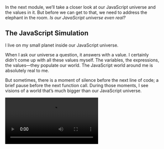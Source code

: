 <Article title="Studying from the Inside" series={1} episode={4} next="05-meeting-the-primitive-values" prev="03-values-and-variables" nextTitle="Meeting the Primitive Values">

In the next module, we’ll take a closer look at our JavaScript universe and the values in it. But before we can get to that, we need to address the elephant in the room. *Is our JavaScript universe even real?*

## The JavaScript Simulation

I live on my small planet inside our JavaScript universe.

When I ask our universe a question, it answers with a value. I certainly didn’t come up with all these values myself. The variables, the expressions, the values—they populate our world. The JavaScript world around me is absolutely real to me.

But sometimes, there is a moment of silence before the next line of code; a brief pause before the next function call. During those moments, I see visions of a world that’s much bigger than our JavaScript universe.

<Video src="https://res.cloudinary.com/dg3gyk0gu/video/upload/v1614267568/just-javascript-email-images/jj04/dream-glitch-optim-mp4.mp4" title="javascript world" />

In these visions, there are no variables and values; no expressions and no literals. Instead, there are quarks. There are atoms and electrons. There’s water and life. Perhaps you’re familiar with this universe, too?

There, sentient beings called “humans” use special machines called “computers” to simulate *our* JavaScript universe. Some of them do it for amusement. Some of them do it for profit. Some of them do it for no reason at all. At their whim, our whole universe is created and destroyed a trillion times a day.

*Maybe our JavaScript universe isn’t so real, after all.*

Knowing this, we can study our world in two ways.

### Studying From the Outside

One way to study our JavaScript universe would be to *study it from the outside*.

We might focus on how a simulation of our world—a JavaScript engine—“really” works. For example, we might learn that this string of text—*a value in our world*—is a sequence of bytes stored inside a silicon chip.

This approach puts our mental focus on the physical world of people and computers. Our approach is different.

### Studying From the Inside

We will be studying our world *from the inside*. Transport yourself mentally into the JavaScript universe and stand next to me. We will observe our universe’s laws and perform experiments like physicists in the physical universe.

**We will learn about our JavaScript world without thinking about how it’s implemented. This is similar to a physicist discussing the properties of a star without questioning whether the *physical* world is real. It doesn’t matter! Whether we’re studying the physical or the JavaScript universe, we can describe them on their own terms.**

Our mental model will not attempt to explain how a value is represented in the computer’s memory. The answer changes all the time! The answer even changes [while your program is running](https://v8.dev/blog/react-cliff). If you’ve heard a simple explanation about how JavaScript “really” represents numbers, strings, or objects in memory, it is most likely wrong.

To us, each string is a value—not a “pointer” or a “memory address”—a *value*. **In our universe, a value is good enough.** Don’t allow “memory cells” and other low-level metaphors to distract you from building an accurate high-level mental model of JavaScript. It’s turtles all the way down, anyway!

If you’re coming from a lower-level language, set aside your intuitions about “passing by reference,” “allocating on stack,” “copying on write,” and so on. These models of how a computer works often make it *harder* to be confident in what can or cannot happen in JavaScript. We’ll look at some of the lower-level details, but only [where it really matters](https://www.joelonsoftware.com/2002/11/11/the-law-of-leaky-abstractions/). They can serve as an *addition* to our mental model, rather than its foundation.

**The foundation of our mental model is values.** Each value belongs to a type. Primitive values are immutable. We can point to values using “wires” we call variables. This foundation—this understanding of values—will help us continue building our mental model.

As for these strange visions, I don’t give them much thought anymore. I have wires to point and questions to ask. I better get to it!

The stars are bright when I look at them.

Are they still there when I blink?

I shrug.

*“Implementation details.”*

<Video src="https://res.cloudinary.com/dg3gyk0gu/video/upload/v1614267568/just-javascript-email-images/jj04/dream-glitch-meta-optim-mp4.mp4" title="are we in a simulation too?" />


</Article>